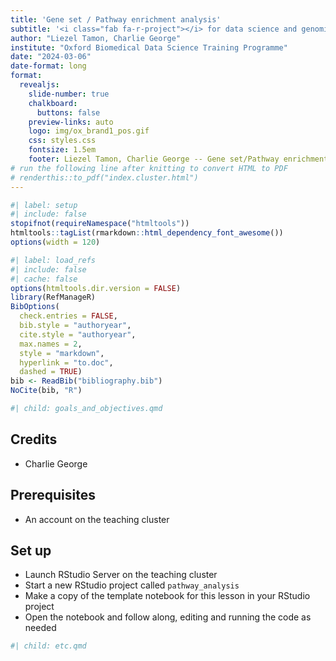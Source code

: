 ```yaml
---
title: 'Gene set / Pathway enrichment analysis'
subtitle: '<i class="fab fa-r-project"></i> for data science and genomics'
author: "Liezel Tamon, Charlie George"
institute: "Oxford Biomedical Data Science Training Programme"
date: "2024-03-06"
date-format: long
format:
  revealjs: 
    slide-number: true
    chalkboard: 
      buttons: false
    preview-links: auto
    logo: img/ox_brand1_pos.gif
    css: styles.css
    fontsize: 1.5em
    footer: Liezel Tamon, Charlie George -- Gene set/Pathway enrichment analysis in <i class="fab fa-r-project"></i>
# run the following line after knitting to convert HTML to PDF
# renderthis::to_pdf("index.cluster.html")
---
```


```r
#| label: setup
#| include: false
stopifnot(requireNamespace("htmltools"))
htmltools::tagList(rmarkdown::html_dependency_font_awesome())
options(width = 120)
```

```r
#| label: load_refs
#| include: false
#| cache: false
options(htmltools.dir.version = FALSE)
library(RefManageR)
BibOptions(
  check.entries = FALSE,
  bib.style = "authoryear",
  cite.style = "authoryear",
  max.names = 2,
  style = "markdown",
  hyperlink = "to.doc",
  dashed = TRUE)
bib <- ReadBib("bibliography.bib")
NoCite(bib, "R")
```

```r
#| child: goals_and_objectives.qmd
```

## Credits

- Charlie George

## Prerequisites

- An account on the teaching cluster

## Set up

- Launch RStudio Server on the teaching cluster
- Start a new RStudio project called `pathway_analysis`
- Make a copy of the template notebook for this lesson in your RStudio project
- Open the notebook and follow along, editing and running the code as needed

```r
#| child: etc.qmd
```
